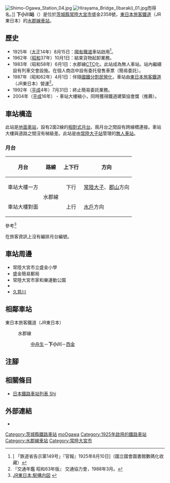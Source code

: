 {{NoteTA|G1=Transport
|T=zh-hans:下小川站;zh-hk:下小川站;zh-tw:下小川車站;
|1=zh-hans:下小川站;zh-hk:下小川站;zh-tw:下小川車站;
}}
{{Infobox station
|公司色 = green
|站名 = 下小川
|圖片 = 水郡線_中舟生駅.jpg
|圖片說明 = 月台
|日文原名 = 下小川
|平假名 = しもおがわ
|羅馬拼音 = Shimo-Ogawa
|副站名 = 
|電報略號 = シモ
|所在地 = {{JPN}}[[茨城縣|茨城縣]][[常陸大宮市|常陸大宮市]]盛金2358號
|座標 = {{coord|36|40|8.7|N|140|23|13.6|E|type:railwaystation_region:JP-24|display=inline,title}}
|車站構造 = [[地面車站|地面車站]]
|月台配置 = 2面2線
|啟用年月日 = 1925年（[[大正|大正]]14年）8月15日
|廢站年月日 = 
|乘客人數 = 
|上下車人次 = 
|統計年度 = 
|轉車 = 
|全寬備註 = [[無人車站|無人車站]]
|adjacent = {{Adjacent stations|system=東日本旅客鐵道東京近郊路線|line=水郡線|left=中舟生|right=西金|note-left=2.8km|note-mid=距離[[水戶站|水戶]]40.7km|note-right=3.4km}}
}}
[[File:Shimo-Ogawa_Station_04.jpg|thumb]]
[[File:Hirayama_Bridge_(Ibaraki)_01.jpg|thumb]]而得名。]]
'''下小川站'''（{{jpn|j=下小川駅|hg=しもおがわえき|rm=Shimo-Ogawa eki|f=y}}）是位於[[茨城縣|茨城縣]][[常陸大宮市|常陸大宮市]]盛金2358號，[[東日本旅客鐵道|東日本旅客鐵道]]（JR東日本）的[[水郡線|水郡線]][[鐵路車站|車站]]。

== 歷史 ==
* 1925年（[[大正|大正]]14年）8月15日：[[日本國有鐵道|國有鐵道]]車站啟用<ref>[{{NDLDC|2956038/2}} 「鉄道省告示第149号」『官報』1925年8月10日]（國立國會圖書館數碼化收藏）</ref>。
* 1962年（[[昭和|昭和]]37年）10月1日：結束貨物起卸業務。
* 1983年（昭和58年）6月1日：水郡線[[中央控制行車|CTC]]化。此站成為無人車站。站內繼續設有列車交會設施。在個人商店中設有委托發售車票（簡易委託）。
* 1987年（昭和62年）4月1日：伴隨[[國鐵分割民營化|國鐵分割民營化]]，車站由[[東日本旅客鐵道|東日本旅客鐵道]]（JR東日本）營運<ref name="trafic-yearbook-1988">『交通年鑑 昭和63年版』 交通協力會，1988年3月。</ref>。
* 1992年（[[平成|平成]]4年）7月31日：終止簡易委託業務。
* 2004年（[[平成|平成]]16年） - 車站大樓縮小，同時獲得鐵道建築協會獎（推薦）。

== 車站構造 ==
此站是[[地面車站|地面車站]]，設有2面2線的[[相對式月台|相對式月台]]。兩月台之間設有跨線橋連接。車站大樓與道路之間沒有梯級差。此站是由[[常陸大子站|常陸大子站]]管理的[[無人車站|無人車站]]。

=== 月台 ===
{| class="wikitable"
!月台!!路線!!上下行!!方向
|-
! 車站大樓一方
|rowspan="2"|{{Color|green|■}}水郡線
| style="text-align:center" | 下行
|[[常陸大子站|常陸大子]]、[[郡山站_(福島縣)|郡山]]方向
|-
! 車站大樓對面
| style="text-align:center" | 上行
|[[水戶站|水戶]]方向
|}
參考<ref>[http://www.jreast.co.jp/estation/stations/818.html JR東日本:駅構内図] {{Wayback|url=http://www.jreast.co.jp/estation/stations/818.html |date=20210511041801 }}{{ja icon}}</ref>

在旅客資訊上沒有編排月台編號。

== 車站周邊 ==
* 常陸大宮市立盛金小學
* 盛金簡易郵局
* 常陸大宮市家和樂運動公園
* {{Translink|ja|国道118号|國道118號}}
* [[久慈川|久慈川]]

== 相鄰車站 ==
; 東日本旅客鐵道（JR東日本）
: {{Color|green|■}}水郡線
:: [[中舟生站|中舟生]]－'''下小川'''－[[西金站|西金]]
== 注腳 ==
{{Reflist}}
== 相關條目 ==
{{commonscat|Shimo-Ogawa Station}}
* [[日本鐵路車站列表_Shi|日本鐵路車站列表 Shi]]
== 外部連結 ==
* {{外部連結/JR東日本車站|filename=818|name=下小川}}{{ja icon}}
{{水郡線}}
{{DEFAULTSORT:Shimo-Ogawa}}
[[Category:茨城縣鐵路車站|Category:茨城縣鐵路車站]]
[[Category:日本鐵路車站_Shi|moOgawa]]
[[Category:1925年啟用的鐵路車站|Category:1925年啟用的鐵路車站]]
[[Category:水郡線車站|Category:水郡線車站]]
[[Category:常陸大宮市|Category:常陸大宮市]]